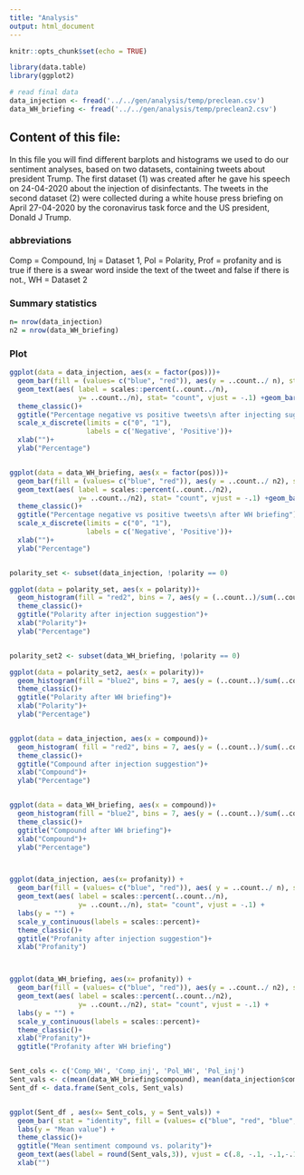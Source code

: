 ---
title: "Analysis"
output: html_document
---

```{r setup, include=FALSE}
knitr::opts_chunk$set(echo = TRUE)

library(data.table)
library(ggplot2)

# read final data
data_injection <- fread('../../gen/analysis/temp/preclean.csv')
data_WH_briefing <- fread('../../gen/analysis/temp/preclean2.csv')

```

## Content of this file:

In this file you will find different barplots and histograms we used to do our sentiment analyses, based on two datasets, containing tweets about president Trump. The first dataset (1) was created after he gave his speech on 24-04-2020 about the injection of disinfectants. The tweets in the second dataset (2) were collected during a white house press briefing on April 27-04-2020 by the coronavirus task force and the US president, Donald J Trump.


### abbreviations
Comp = Compound,
Inj = Dataset 1,
Pol = Polarity,
Prof = profanity and is true if there is a swear word
inside the text of the tweet and false if there is not.,
WH = Dataset 2 



### Summary statistics

```{r}
n= nrow(data_injection)
n2 = nrow(data_WH_briefing)
```

### Plot 

```{r}
ggplot(data = data_injection, aes(x = factor(pos)))+
  geom_bar(fill = (values= c("blue", "red")), aes(y = ..count../ n), stat = "count") +
  geom_text(aes( label = scales::percent(..count../n),
                 y= ..count../n), stat= "count", vjust = -.1) +geom_bar(fill = (values= c("blue", "red")), aes(y = (..count..)/sum(..count..))) +
  theme_classic()+
  ggtitle("Percentage negative vs positive tweets\n after injecting suggestion")+
  scale_x_discrete(limits = c("0", "1"), 
                   labels = c('Negative', 'Positive'))+
  xlab("")+
  ylab("Percentage")


ggplot(data = data_WH_briefing, aes(x = factor(pos)))+
  geom_bar(fill = (values= c("blue", "red")), aes(y = ..count../ n2), stat = "count") +
  geom_text(aes( label = scales::percent(..count../n2),
                 y= ..count../n2), stat= "count", vjust = -.1) +geom_bar(fill = (values= c("blue", "red")), aes(y = (..count..)/sum(..count..))) +
  theme_classic()+
  ggtitle("Percentage negative vs positive tweets\n after WH briefing")+
  scale_x_discrete(limits = c("0", "1"), 
                   labels = c('Negative', 'Positive'))+
  xlab("")+
  ylab("Percentage")


polarity_set <- subset(data_injection, !polarity == 0)

ggplot(data = polarity_set, aes(x = polarity))+
  geom_histogram(fill = "red2", bins = 7, aes(y = (..count..)/sum(..count..)) ) +
  theme_classic()+
  ggtitle("Polarity after injection suggestion")+
  xlab("Polarity")+
  ylab("Percentage")


polarity_set2 <- subset(data_WH_briefing, !polarity == 0)

ggplot(data = polarity_set2, aes(x = polarity))+
  geom_histogram(fill = "blue2", bins = 7, aes(y = (..count..)/sum(..count..)) ) +
  theme_classic()+
  ggtitle("Polarity after WH briefing")+
  xlab("Polarity")+
  ylab("Percentage")


ggplot(data = data_injection, aes(x = compound))+
  geom_histogram( fill = "red2", bins = 7, aes(y = (..count..)/sum(..count..)) ) +
  theme_classic()+
  ggtitle("Compound after injection suggestion")+
  xlab("Compound")+
  ylab("Percentage")


ggplot(data = data_WH_briefing, aes(x = compound))+
  geom_histogram(fill = "blue2", bins = 7, aes(y = (..count..)/sum(..count..)) ) +
  theme_classic()+
  ggtitle("Compound after WH briefing")+
  xlab("Compound")+
  ylab("Percentage")



ggplot(data_injection, aes(x= profanity)) + 
  geom_bar(fill = (values= c("blue", "red")), aes( y = ..count../ n), stat = "count") +
  geom_text(aes( label = scales::percent(..count../n),
                 y= ..count../n), stat= "count", vjust = -.1) +
  labs(y = "") +
  scale_y_continuous(labels = scales::percent)+
  theme_classic()+
  ggtitle("Profanity after injection suggestion")+
  xlab("Profanity")



ggplot(data_WH_briefing, aes(x= profanity)) + 
  geom_bar(fill = (values= c("blue", "red")), aes(y = ..count../ n2), stat = "count") +
  geom_text(aes( label = scales::percent(..count../n2),
                 y= ..count../n2), stat= "count", vjust = -.1) +
  labs(y = "") +
  scale_y_continuous(labels = scales::percent)+
  theme_classic()+
  xlab("Profanity")+
  ggtitle("Profanity after WH briefing")


Sent_cols <- c('Comp_WH', 'Comp_inj', 'Pol_WH', 'Pol_inj')
Sent_vals <- c(mean(data_WH_briefing$compound), mean(data_injection$compound), mean(data_WH_briefing$polarity), mean(data_injection$polarity))
Sent_df <- data.frame(Sent_cols, Sent_vals)


ggplot(Sent_df , aes(x= Sent_cols, y = Sent_vals)) + 
  geom_bar( stat = "identity", fill = (values= c("blue", "red", "blue", 'red')))+
  labs(y = "Mean value") +
  theme_classic()+
  ggtitle("Mean sentiment compound vs. polarity")+
  geom_text(aes(label = round(Sent_vals,3)), vjust = c(.8, -.1, -.1,-.1))+
  xlab("")

```

